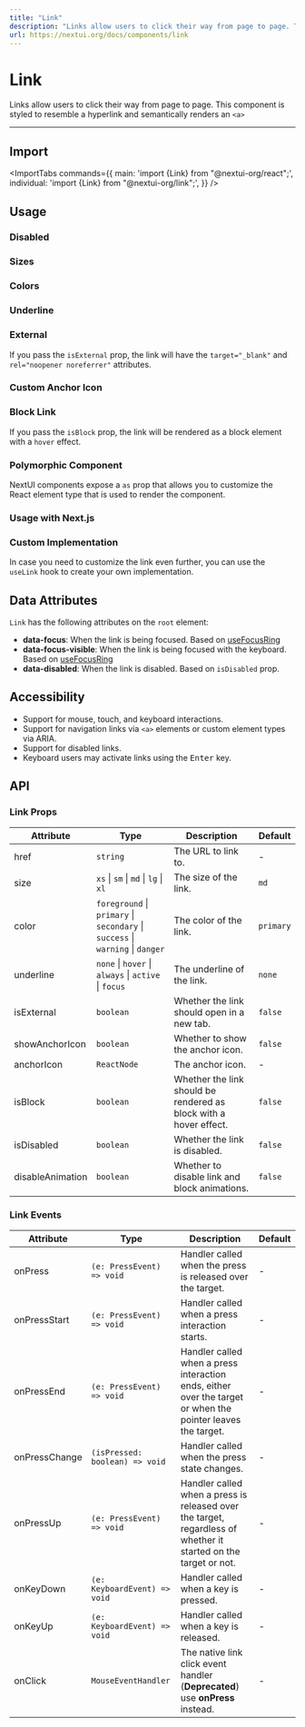 ```yaml
---
title: "Link"
description: "Links allow users to click their way from page to page. This component is styled to resemble a hyperlink and semantically renders an <a>"
url: https://nextui.org/docs/components/link
---
```


# Link

Links allow users to click their way from page to page. This component is styled to resemble a hyperlink and semantically renders an `<a>`

<ComponentLinks component="link" reactAriaHook="useLink" />

---

## Import

<ImportTabs
  commands={{
    main: 'import {Link} from "@nextui-org/react";',
    individual: 'import {Link} from "@nextui-org/link";',
  }}
/>

## Usage

<CodeDemo title="Usage" files={linkContent.usage} />

### Disabled

<CodeDemo title="Disabled" files={linkContent.disabled} />

### Sizes

<CodeDemo title="Sizes" files={linkContent.sizes} />

### Colors

<CodeDemo title="Colors" files={linkContent.colors} />

### Underline

<CodeDemo title="Underline" files={linkContent.underline} />

### External

If you pass the `isExternal` prop, the link will have the `target="_blank"` and `rel="noopener noreferrer"` attributes.

<CodeDemo title="External" files={linkContent.external} />

### Custom Anchor Icon

<CodeDemo title="Custom Anchor Icon" files={linkContent.customAnchorIcon} />

### Block Link

If you pass the `isBlock` prop, the link will be rendered as a block element with a `hover` effect.

<CodeDemo title="Block Link" files={linkContent.block} />

### Polymorphic Component

NextUI components expose a `as` prop that allows you to customize the React element type that is used to render the component.

<CodeDemo title="Polymorphic Component" files={linkContent.polymorphic} />

### Usage with Next.js

<CodeDemo
  showPreview={false}
  defaultExpanded={true}
  title="Usage with Next.js "
  files={linkContent.nextjs}
/>

### Custom Implementation

In case you need to customize the link even further, you can use the `useLink` hook to create your own implementation.

<CodeDemo showPreview={false} title="Custom implementation" files={linkContent.customImpl} />

<Spacer y={4}/>  

## Data Attributes

`Link` has the following attributes on the `root` element:

- **data-focus**:
  When the link is being focused. Based on [useFocusRing](https://react-spectrum.adobe.com/react-aria/useFocusRing.html)
- **data-focus-visible**:
  When the link is being focused with the keyboard. Based on [useFocusRing](https://react-spectrum.adobe.com/react-aria/useFocusRing.html)
- **data-disabled**:
  When the link is disabled. Based on `isDisabled` prop.

<Spacer y={4}/>  

## Accessibility

- Support for mouse, touch, and keyboard interactions.
- Support for navigation links via `<a>` elements or custom element types via ARIA.
- Support for disabled links.
- Keyboard users may activate links using the <kbd>Enter</kbd> key.

<Spacer y={4}/>  

## API

### Link Props

| Attribute        | Type                                                                           | Description                                                       | Default   |
| ---------------- | ------------------------------------------------------------------------------ | ----------------------------------------------------------------- | --------- |
| href             | `string`                                                                       | The URL to link to.                                               | -         |
| size             | `xs` \| `sm` \| `md` \| `lg` \| `xl`                                           | The size of the link.                                             | `md`      |
| color            | `foreground` \| `primary` \| `secondary` \| `success` \| `warning` \| `danger` | The color of the link.                                            | `primary` |
| underline        | `none` \| `hover` \| `always` \| `active` \| `focus`                           | The underline of the link.                                        | `none`    |
| isExternal       | `boolean`                                                                      | Whether the link should open in a new tab.                        | `false`   |
| showAnchorIcon   | `boolean`                                                                      | Whether to show the anchor icon.                                  | `false`   |
| anchorIcon       | `ReactNode`                                                                    | The anchor icon.                                                  | -         |
| isBlock          | `boolean`                                                                      | Whether the link should be rendered as block with a hover effect. | `false`   |
| isDisabled       | `boolean`                                                                      | Whether the link is disabled.                                     | `false`   |
| disableAnimation | `boolean`                                                                      | Whether to disable link and block animations.                     | `false`   |

### Link Events

| Attribute     | Type                           | Description                                                                                                     | Default |
| ------------- | ------------------------------ | --------------------------------------------------------------------------------------------------------------- | ------- |
| onPress       | `(e: PressEvent) => void`      | Handler called when the press is released over the target.                                                      | -       |
| onPressStart  | `(e: PressEvent) => void`      | Handler called when a press interaction starts.                                                                 | -       |
| onPressEnd    | `(e: PressEvent) => void`      | Handler called when a press interaction ends, either over the target or when the pointer leaves the target.     | -       |
| onPressChange | `(isPressed: boolean) => void` | Handler called when the press state changes.                                                                    | -       |
| onPressUp     | `(e: PressEvent) => void`      | Handler called when a press is released over the target, regardless of whether it started on the target or not. | -       |
| onKeyDown     | `(e: KeyboardEvent) => void`   | Handler called when a key is pressed.                                                                           | -       |
| onKeyUp       | `(e: KeyboardEvent) => void`   | Handler called when a key is released.                                                                          | -       |
| onClick       | `MouseEventHandler`            | The native link click event handler (**Deprecated**) use **onPress** instead.                                   | -       |
